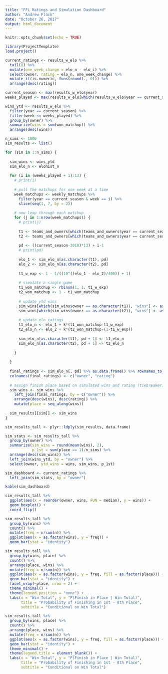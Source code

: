 ```yaml
---
title: "FFL Ratings and Simulation Dashboard"
author: "Andrew Flack"
date: "October 26, 2017"
output: html_document
---
```


```r
knitr::opts_chunk$set(echo = TRUE)

library(ProjectTemplate)
load.project()
```

```r
current_ratings <- results_w_elo %>% 
  tail(8) %>% 
  mutate(one_week_change = elo_n - elo_i) %>% 
  select(owner, rating = elo_n, one_week_change) %>% 
  mutate_if(is.numeric, funs(round(., 0))) %>% 
  arrange(desc(rating))

current_season <- max(results_w_elo$year)
weeks_played <- max(results_w_elo[which(results_w_elo$year == current_season), "week"])

wins_ytd <- results_w_elo %>% 
  filter(year == current_season) %>% 
  filter(week <= weeks_played) %>% 
  group_by(owner) %>% 
  summarize(wins = sum(won_matchup)) %>% 
  arrange(desc(wins))
```


```r
n_sims <- 1000
sim_results <- list()

for (sim in 1:n_sims) {
  
  sim_wins <- wins_ytd
  sim_elo_n <- elohist_n
  
  for (i in (weeks_played + 1):13) {
    # print(i)
    
    # pull the matchups for one week at a time
    week_matchups <- weekly_matchups %>% 
      filter(year == current_season & week == i) %>% 
      slice(seq(1, 7, by = 2))
    
    # now loop through each matchup
    for (j in 1:nrow(week_matchups)) {
      # print(j)
      
      t1 <- teams_and_owners[which(teams_and_owners$year == current_season & teams_and_owners$teamID == as.numeric(week_matchups[j, "teamID"])), "owner"]
      t2 <- teams_and_owners[which(teams_and_owners$year == current_season & teams_and_owners$teamID == as.numeric(week_matchups[j, "opp_teamID"])), "owner"]
      
      pd <- ((current_season-2010)*13) + i-1
      # print(pd)
      
      elo_1 <- sim_elo_n[as.character(t1), pd]
      elo_2 <- sim_elo_n[as.character(t2), pd]
      
      t1_w_exp <- 1 - 1/((10^((elo_1 - elo_2)/400)) + 1)
      
      # simulate a single game
      t1_won_matchup <- rbinom(1, 1, t1_w_exp)
      t2_won_matchup <- 1 - t1_won_matchup
      
      # update ytd wins
      sim_wins[which(sim_wins$owner == as.character(t1)), "wins"] <- as.numeric(sim_wins[which(sim_wins$owner == as.character(t1)), "wins"]) + t1_won_matchup
      sim_wins[which(sim_wins$owner == as.character(t2)), "wins"] <- as.numeric(sim_wins[which(sim_wins$owner == as.character(t2)), "wins"]) + t2_won_matchup
      
      # update elo ratings
      t1_elo_n <- elo_1 + k*(t1_won_matchup-t1_w_exp)
      t2_elo_n <- elo_2 + k*(t2_won_matchup-(1-t1_w_exp))
      
      sim_elo_n[as.character(t1), pd + 1] <- t1_elo_n
      sim_elo_n[as.character(t2), pd + 1] <- t2_elo_n
      
    }
    
  }
  
  final_ratings <- sim_elo_n[, pd] %>% as.data.frame() %>% rownames_to_column()
  colnames(final_ratings) <- c("owner", "rating")
  
  # assign finish place based on simulated wins and rating (tiebreaker)
  sim_wins <- sim_wins %>% 
    left_join(final_ratings, by = c("owner")) %>% 
    arrange(desc(wins), desc(rating)) %>%
    mutate(place = seq_along(wins))
  
  sim_results[[sim]] <- sim_wins
}

sim_results_tall <- plyr::ldply(sim_results, data.frame)
```

```r
sim_stats <- sim_results_tall %>% 
  group_by(owner) %>% 
  summarize(sim_wins = round(mean(wins), 2),
            p_1st = sum(place == 1)/n_sims) %>% 
  arrange(desc(sim_wins)) %>% 
  left_join(wins_ytd, by = "owner") %>% 
  select(owner, ytd_wins = wins, sim_wins, p_1st)

sim_dashboard <- current_ratings %>% 
  left_join(sim_stats, by = "owner")

kable(sim_dashboard)
```

```r
sim_results_tall %>% 
  ggplot(aes(x = reorder(owner, wins, FUN = median), y = wins)) + 
  geom_boxplot() + 
  coord_flip()
```

```r
sim_results_tall %>% 
  group_by(wins) %>% 
  count() %>% 
  mutate(freq = n/sum(n)) %>% 
  ggplot(aes(x = as.factor(wins), y = freq)) + 
  geom_bar(stat = "identity")

```

```r
sim_results_tall %>% 
  group_by(wins, place) %>% 
  count() %>% 
  arrange(place, wins) %>% 
  mutate(freq = n/sum(n)) %>% 
  ggplot(aes(x = as.factor(wins), y = freq, fill = as.factor(place))) + 
  geom_bar(stat = "identity") + 
  facet_wrap(~place, nrow = 2) +
  theme_minimal() +
  theme(legend.position = "none") +
  labs(x = "Win Total", y = "P(Finish in Place | Win Total)", 
       title = "Probability of Finishing in 1st - 8th Place",
       subtitle = "Conditional on Win Total")


```

```r
sim_results_tall %>% 
  group_by(wins, place) %>% 
  count() %>% 
  arrange(place, wins) %>% 
  mutate(freq = n/sum(n)) %>% 
  ggplot(aes(x = as.factor(wins), y = freq, fill = as.factor(place))) + 
  geom_bar(stat = "identity") + 
  theme_minimal() +
  theme(legend.title = element_blank()) +
  labs(x = "Win Total", y = "P(Finish in Place | Win Total)", 
       title = "Probability of Finishing in 1st - 8th Place",
       subtitle = "Conditional on Win Total")
```


